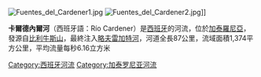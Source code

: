 [[Image:Fuentes_del_Cardener1.jpg|thumb]]
[[Image:Fuentes_del_Cardener2.jpg|thumb]]]]

'''卡爾德內爾河'''（西班牙語：Río Cardener）是[[西班牙|西班牙]]的河流，位於[[加泰羅尼亞|加泰羅尼亞]]，發源自[[比利牛斯山|比利牛斯山]]，最終注入[[略夫雷加特河|略夫雷加特河]]，河道全長87公里，流域面積1,374平方公里，平均流量每秒6.16立方米

{{Spain-geo-stub}}

{{coord|42|10|32|N|1|35|27|E|display=title|region:ES-CT_type:river_source:cawiki}}

[[Category:西班牙河流|Category:西班牙河流]]
[[Category:加泰罗尼亚河流|Category:加泰罗尼亚河流]]